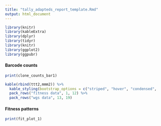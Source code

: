 ```yaml
---
title: "tally_adapteds_report_template.Rmd"
output: html_document
---
```


```r
library(knitr)
library(kableExtra)
library(dplyr)
library(tidyr)
library(knitr)
library(ggplot2)
library(ggpubr)
```

#### Barcode counts

```r
print(clone_counts_bar1)
```

```r
kable(rbind(ttt2,mmm2)) %>%
  kable_styling(bootstrap_options = c("striped", "hover", "condensed", "responsive")) %>%
  pack_rows("fitness data", 1, 12) %>%
  pack_rows("wgs data", 13, 19)
```

#### Fitness patterns

```r
print(fit_plot_1)
```


